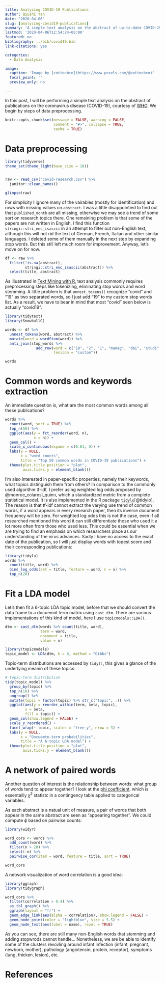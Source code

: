 ```yaml
---
title: Analyzing COVID-19 Publications
author: Qiushi Yan
date: '2020-04-06'
slug: [analyzing-covid19-publications]
summary: 'A simple text analysis on the abstract of up-to-date COVID-19 publications.'
lastmod: '2020-04-06T12:54:24+08:00'
featured: no
bibliography: ../bib/covid19.bib
link-citations: yes

categories:
  - Data Analysis

image:
  caption: 'Image by [cottonbro](https://www.pexels.com/@cottonbro)'
  focal_point: ''
  preview_only: no

---
```



In this post, I will be performing a simple text analysis on the abstract of publications on the coronavirus disease (COVID-19), courtesy of [WHO](https://www.who.int/emergencies/diseases/novel-coronavirus-2019/global-research-on-novel-coronavirus-2019-ncov). We begin by steps of data preprocessing.  


```r
knitr::opts_chunk$set(message = FALSE, warning = FALSE,
                      comment = "#>", collapse = TRUE,
                      cache = TRUE)
```


# Data preprocessing

```r
library(tidyverse)
theme_set(theme_light(base_size = 18))


raw <- read_csv("covid-research.csv") %>% 
  janitor::clean_names() 

glimpse(raw)
```

For simplicity I ignore many of the vairables (mostly for identification) and rows with missing values on `abstract`. I was a little disappointied to find out that `published_month` are all missing, otherwise we may see a trend of some sort on research topics there. One remaining problem is that some of the papers are not written in English, I find this function `stringi::stri_enc_isascii` in an attempt to filter out non-English text, although this will not rid the text of German, French, Italian and other similar languages. I deleted some of them manually in the next step by expanding stop words. But this still left much room for improvement. Anyway, let's move on for now.
```r
df <- raw %>%
  filter(!is.na(abstract),
         stringi::stri_enc_isascii(abstract)) %>% 
  select(title, abstract)
```

As illuatrated in [Text Mining with R](https://www.tidytextmining.com), text analysis commonly requires preprocessing steps like tokenizing, eliminating stop words and word stemming. A little problem is that `unnest_tokens()` recognize "covid" and "19" as two separated words, so I just add "19" to my custom stop words list. As a result, we have to bear in mind that most "covid" seen below is actually "covid19".  

```r
library(tidytext)
library(SnowballC)

words <- df %>% 
  unnest_tokens(word, abstract) %>% 
  mutate(word = wordStem(word)) %>% 
  anti_join(stop_words %>% 
              add_row(word = c("19", "2", "1", "manag", "dai", "studi", "epidem", "includ", "coronaviru", "diseas", "emetin", "dai", "acut", "dub", "hospit", "hfnc", "caus", "develop", "thi"), 
                      lexicon = "custom")) 

words
```


# Common words and keywords extraction  

An immediate question is, what are the most common words among all these publications?  

```r
words %>% 
  count(word, sort = TRUE) %>%
  top_n(50) %>%
  ggplot(aes(y = fct_reorder(word, n),
             x = n)) + 
  geom_col() + 
  scale_x_continuous(expand = c(0.01, 0)) + 
  labs(y = NULL,
       x = "word counts",
       title = "Top 50 common words in COVID-19 publications") +
  theme(plot.title.position = "plot",
        axis.ticks.y = element_blank())
```

I'm also interested in paper-specific properties, namely their keywords, what topics distinguish them from others? In comparison to the commonly used algorithm tf-idf, I prefer using weighted log odds proposed by @monroe_colaresi_quinn, which a standardized metric from a complete statistical model. It is also implemented in the R package [`tidylo`](https://github.com/juliasilge/tidylo)[@tidylo]. The reason is that tf-idf cannot extract the varying use trend of common words, if a word appears in every research paper, then its inverse document frequency will be zero. For weighted log odds this is not the case, even if all researched mentioned this word it can still differentiate those who used it a lot more often from those who used less. This could be essential when we are trying to find an emphasis on which researchers place as our understanding of the virus advances. Sadly I have no access to the exact date of the publication, so I will just display words with topest score and their corresponding publications:  

```r
library(tidylo)
words %>%
  count(title, word) %>% 
  bind_log_odds(set = title, feature = word, n = n) %>%
  top_n(20)
```

# Fit a LDA model  

Let's then fit a 6-topic LDA topic model, before that we should convert the data frame to a docuemnt term matrix using `cast_dtm`. There are various implementations of this kind of model, here I use `topicmodels::LDA()`.    

```r
dtm <- cast_dtm(words %>% count(title, word),
                term = word,
                document = title,
                value = n)

library(topicmodels)
topic_model <- LDA(dtm, k = 6, method = "Gibbs")
```


Topic-term distributions are accessed by `tidy()`, this gives a glance of the underlying meanin of these topics:
```r
# topic-term distribution
tidy(topic_model) %>% 
  group_by(topic) %>% 
  top_n(10) %>% 
  ungroup() %>%
  mutate(topic = factor(topic) %>% str_c("topic", .)) %>% 
  ggplot(aes(y = reorder_within(term, beta, topic),
         x = beta,
         fill = topic)) + 
  geom_col(show.legend = FALSE) + 
  scale_y_reordered() + 
  facet_wrap(~ topic, scales = "free_y", nrow = 3) + 
  labs(y = NULL,
       x = "Docuemtn-term probabilities",
       title = "A 6-topic LDA model") + 
  theme(plot.title.position = "plot",
        axis.ticks.y = element_blank())
```



# A network of paired words  

Another question of interest is the relationship between words: what group of words tend to appear together? I look at the [phi coefficient](https://en.wikipedia.org/wiki/Phi_coefficient), which is essentailly $\chi^2$ statistc in a contingency table applied to categorical variables.  

As each abstract is a natual unit of measure, a pair of words that both appear in the same abstract are seen as "appearing together". We could compute $\phi$ based on pairwise counts:

```r
library(widyr)

word_cors <- words %>% 
  add_count(word) %>% 
  filter(n > 20) %>%
  select(-n) %>%
  pairwise_cor(item = word, feature = title, sort = TRUE)

word_cors
```

A network visualization of word correlation is a good idea:  

```r
library(ggraph)
library(tidygraph)

word_cors %>% 
  filter(correlation > 0.4) %>% 
  as_tbl_graph() %>% 
  ggraph(layout = "fr") + 
  geom_edge_link(aes(alpha = correlation), show.legend = FALSE) + 
  geom_node_point(color = "lightblue", size = 5.5) + 
  geom_node_text(aes(label = name), repel = TRUE)
```

As you can see, there are still many non-English words that stemming and adding stopwrods cannot handle... Nonetheless, we are be able to identify some of the clusters revovling around infant infection (infant, pregnant, newborn, mother), pathology (angiotensin, protein, receptor), symptoms (lung, thicken, lesion), etc.  

# References